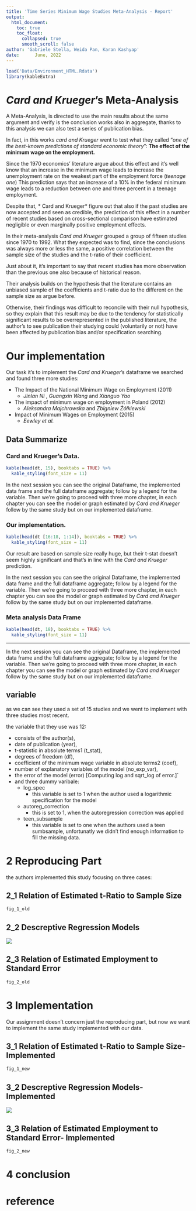 ```yaml
---
title: 'Time Series Minimum Wage Studies Meta-Analysis - Report'
output:
  html_document:
    toc: true
    toc_float:
      collapsed: true
      smooth_scroll: false
author: 'Gabriele Stella, Weida Pan, Karan Kashyap'
date:      June, 2022
---
```


```r
load('Data/Environment_HTML.Rdata')
library(kableExtra)
```


# *Card and Krueger*'s Meta-Analysis 
A Meta-Analysis, is directed to use the main results about the same argument and verify is the conclusion works also in aggregate, thanks to this analysis we can also test a series of publication bias. 

In fact, in this works *card and Krueger* went to test what they called “*one of the best-known predictions of standard economic theory*”:  **The effect of the minimum wage on the employment.**

Since the 1970 economics’ literature argue about this effect and it’s well know that an increase in the minimum wage leads to increase the unemployment rate on the weakest part of the employment force (*teenage one*)
This prediction says that an increase of a 10% in the federal minimum wage leads to a reduction between one and three percent in a teenage employment. 

Despite that, * Card and Krueger* figure out that also if the past studies are now accepted and seen as credible, the prediction of this effect in a number of recent studies based on cross-sectional comparison have estimated negligible or even marginally positive employment effects.

In their meta-analysis *Card and Krueger* grouped a group of fifteen studies since 1970 to 1992. 
What they expected was to find, since the conclusions was always more or less the same, a positive correlation between the sample size of the studies and the t-ratio of their coefficient. 

Just about it, it’s important to say that recent studies has more observation than the previous one also because of historical reason. 

Their analysis builds on the hypothesis that the literature contains an unbiased sample of the coefficients and t-ratio due to the different on the sample size as argue before. 

Otherwise, their findings was difficult to reconcile with their null hypothesis, so they explain that this result may be due to the tendency for statistically significant results to be overrepresented in the published literature, the author’s to see publication their studying could  (voluntarily or not) have been affected by publication bias and/or specification searching. 

# Our implementation

Our task it’s to implement the *Card and Krueger*’s dataframe we searched and found three more studies: 

* The Impact of the National Minimum Wage on Employment (2011)
    * *Jinlan Ni* , *Guangxin Wang* and *Xianguo Yao*
* The impact of minimum wage on employment in Poland (2012)
    *	*Aleksandra Majchrowska* and *Zbigniew Żółkiewski*
* Impact of Minimum Wages on Employment (2015)
    * *Eewley et al.* 
  
## Data Summarize {.tabset}

### Card and Krueger's Data. 

```r

kable(head(dt, 15), booktabs = TRUE) %>%
  kable_styling(font_size = 11)

```

In the next session you can see the original Dataframe, the implemented data frame and the full dataframe aggregate; follow by a legend for the variable. 
Then we’re going to proceed with three more chapter, in each chapter you can see the model or graph estimated by *Card and Krueger* follow by the same study but on our implemented dataframe. 

### Our implementation.  {.active}
```r
kable(head(dt [16:18, 1:14]), booktabs = TRUE) %>%
  kable_styling(font_size = 11)

```

Our result are based on sample size really huge, but their t-stat doesn't seem highly significant and that’s in line with the *Card and Krueger* prediction. 

In the next session you can see the original Dataframe, the implemented data frame and the full dataframe aggregate; follow by a legend for the variable. 
Then we’re going to proceed with three more chapter, in each chapter you can see the model or graph estimated by *Card and Krueger* follow by the same study but on our implemented dataframe. 


### Meta analysis Data Frame 

```r
kable(head(dt, 18), booktabs = TRUE) %>%
  kable_styling(font_size = 11)

```
{---}



In the next session you can see the original Dataframe, the implemented data frame and the full dataframe aggregate; follow by a legend for the variable. 
Then we’re going to proceed with three more chapter, in each chapter you can see the model or graph estimated by *Card and Krueger* follow by the same study but on our implemented dataframe. 


## variable
as we can see they used a set of 15 studies and we went to implement with three studies most recent. 

the variable that they use was 12: 

- consists of the author(s), 
- date of publication (year), 
- t-statistic in absolute terms1 (t_stat), 
- degrees of freedom (df), 
- coefficient of the minimum wage variable in absolute terms2 (coef), 
- number of explanatory variables of the model (no_exp_var), 
- the error of the model (error) [Computing log and sqrt_log of error.]`
- and three dummy varibale: 
  - log_spec
    - this variable is set to 1 when the author used a logarithmic specification for the model
  - autoreg_correction
    - this is set to 1, when the autoregression correction was applied
  - teen_subsample
    - this variable is set to one when the authors used a teen sumbsample, unfortunatly we didn't find enough information to fill the missing data. 
  

  
# 2 Reproducing Part

the authors implemented this study focusing on three cases: 

## 2_1 Relation of Estimated t-Ratio to Sample Size 
```r
fig_1_old
```

## 2_2 Descreptive Regression Models 
<img src="data/tbl 1.png"/>


## 2_3 Relation of Estimated Employment to Standard Error

```r
fig_2_old
```

# 3 Implementation 

Our assignment doesn't concern just the reproducing part, but now we want to implement the same study implemented with our data. 

## 3_1 Relation of Estimated t-Ratio to Sample Size- Implemented

```r
fig_1_new
```

## 3_2 Descreptive Regression Models- Implemented
<img src="data/tbl 2.png"/>

## 3_3 Relation of Estimated Employment to Standard Error- Implemented

```r
fig_2_new
```

  
# 4 conclusion

# reference
  



  






